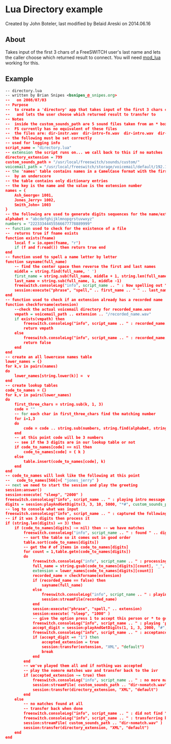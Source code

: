 
# Lua Directory example 

 Created by  John Boteler, last modified by  Belaid Areski on 2014.06.16

## About

Takes input of the first 3 chars of a FreeSWITCH user's last name and lets the caller choose which returned result to connect. You will need [mod\_lua](../../../Modules/mod_lua_1048944.mdx#--) working for this.

## Example

```xml
-- directory.lua
-- written by Brian Snipes <bsnipes_@_snipes.org>
--   on 2008/07/03
-- Purpose
--  to create a 'directory' app that takes input of the first 3 chars of a persons last name
--   and lets the user choose which returned result to transfer to
-- Notes
--  inside the custom_sounds_path are 5 sound files taken from an * box and converted to wav
--  FS currently has no equivalent of these files
--  the files are: dir-instr.wav  dir-intro-fn.wav  dir-intro.wav  dir-nomatch.wav  dir-nomore.wav
-- the following must be set correctly
-- used for logging info
script_name = "directory.lua"
-- extension the script runs on... we call back to this if no matches
directory_extension = 799
custom_sounds_path = "/usr/local/freeswitch/sounds/custom/"
voicemail_path = "/usr/local/freeswitch/storage/voicemail/default/192.168.5.4/"
-- the 'names' table contains names in a CamelCase format with the first and last names separated
--  by an underscore
-- the table contains only dictionary entries
-- the key is the name and the value is the extension number
names = {
    Ash_George= 1001,
    Jones_Jerry= 1002,
    Smith_John= 1003
}
-- the following are used to generate digits sequences for the name/extension lookup
alphabet = "abcdefghijklmnopqrstuvwxyz"
numbers = "22233344455566677778889999"
-- function used to check for the existence of a file
--  returns true if fname exists
function exists(fname)
    local f = io.open(fname, "r")
    if (f and f:read()) then return true end
end
-- function used to spell a name letter by letter
function sayname(full_name)
    -- find the center space then reverse the first and last names
    middle = string.find(full_name, ' ')
    first_name = string.sub(full_name, middle + 1, string.len(full_name))
    last_name = string.sub(full_name, 1, middle -1)
    freeswitch.consoleLog("info", script_name .. " : Now spelling out " .. first_name .. " " .. last_name .. "\n")
    session:execute("phrase", "spell," .. first_name .. " " .. last_name);
end
-- function used to check if an extension already has a recorded name
function checkforname(extension)
    --check the actual voicemail directory for recorded_name.wav
    vmpath = voicemail_path .. extension .. "/recorded_name.wav"
    if exists(vmpath) then
        freeswitch.consoleLog("info", script_name .. " : recorded_name.wav for " .. extension .. " exists.\n")
        return vmpath
    else
        freeswitch.consoleLog("info", script_name .. " : recorded_name.wav for " .. extension .. " does not exist.\n")
        return false
    end
end
-- create an all lowercase names table
lower_names = {}
for k,v in pairs(names)
do
    lower_names[string.lower(k)] =  v
end
-- create lookup tables
code_to_names = {}
for k,v in pairs(lower_names)
do
    first_three_chars = string.sub(k, 1, 3)
    code = ""
    -- for each char in first_three_chars find the matching number
    for i=1,3
    do
        code = code .. string.sub(numbers, string.find(alphabet, string.sub(first_three_chars,i,i)))
    end
    -- at this point code will be 3 numbers
    -- see if the 3 digits are in our lookup table or not
    if code_to_names[code] == nil then
        code_to_names[code] = { k }
    else
        table.insert(code_to_names[code], k)
    end
end
-- code_to_names will look like the following at this point
--   code_to_names[566]={ "jones_jerry" }
-- next we need to start the session and play the greeting
session:answer()
session:execute( "sleep", "2000" )
freeswitch.consoleLog("info", script_name .. " : playing intro message and waiting for digits.\n")
digits = session:playAndGetDigits(3, 3, 10, 5000, "*#", custom_sounds_path .. "dir-intro.wav", "", "");
-- log to console what was input
freeswitch.consoleLog("info", script_name .. " : captured the following digits - " .. digits .. "\n")
-- if it was 3 digits then process it
if (string.len(digits) == 3) then
    if (code_to_names[digits] ~= nil) then -- we have matches
        freeswitch.consoleLog("info", script_name .. " : found " .. digits .. " in the code_to_names table\n")
        -- sort the table so it comes out in good order
        table.sort(code_to_names[digits])
        -- get the # of items in code_to_names[digits]
        for count = 1,table.getn(code_to_names[digits])
        do
            freeswitch.consoleLog("info", script_name .. " : processing match found for " .. digits .. ". It is ".. code_to_names[digits][count] .. "\n")
            full_name = string.gsub(code_to_names[digits][count], "_", " ")
            extension = lower_names[code_to_names[digits][count]]
            recorded_name = checkforname(extension)
            if (recorded_name == false) then
                sayname(full_name)
            else
                freeswitch.consoleLog("info", script_name .. " : playing the recorded_name.wav for extension " .. extension .. "\n")
                session:streamFile(recorded_name)
            end
            session:execute("phrase", "spell," .. extension)
            session:execute( "sleep", "1000" )
            -- give the option press 1 to accept this person or * to go to the next
            freeswitch.consoleLog("info", script_name .. " : playing 'press 1 or *' acceptance message and waiting for digit\n")
            accept_digit = session:playAndGetDigits(1, 1, 3, 2000, "#", custom_sounds_path .. "dir-instr.wav", "", "")
            freeswitch.consoleLog("info", script_name .. " : acceptance digit is " .. accept_digit .. "\n")
            if (accept_digit == "1") then
                accepted_extension = true
                session:transfer(extension, "XML", "default")
                break
            end
        end
        -- we've played them all and if nothing was accepted
        -- play the nomore matches wav and transfer back to the ivr
        if (accepted_extension ~= true) then
            freeswitch.consoleLog("info", script_name .. " : no more matches found. playing message and transferring back to directory\n")
            session:streamFile( custom_sounds_path .. "dir-nomatch.wav" )
            session:transfer(directory_extension, "XML", "default")
        end
    else
        -- no matches found at all
        -- transfer back when done
        freeswitch.consoleLog("info", script_name .. " : did not find " .. digits .. " in the code_to_names table\n")
        freeswitch.consoleLog("info", script_name .. " : transferring back to directory\n")
        session:streamFile( custom_sounds_path .. "dir-nomatch.wav" )
        session:transfer(directory_extension, "XML", "default")
    end
end
```


